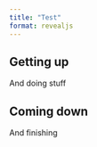 ```yaml
---
title: "Test"
format: revealjs
---
```


## Getting up

And doing stuff

## Coming down

And finishing